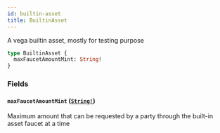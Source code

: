 ```yaml
---
id: builtin-asset
title: BuiltinAsset
---
```


A vega builtin asset, mostly for testing purpose

```graphql
type BuiltinAsset {
  maxFaucetAmountMint: String!
}
```

### Fields

#### `maxFaucetAmountMint` ([`String!`](/docs/graphql/scalars/string))

Maximum amount that can be requested by a party through the built-in asset faucet at a time
